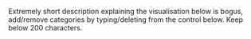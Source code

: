 Extremely short description explaining the visualisation below is bogus, add/remove categories by typing/deleting from the control below. Keep below 200 characters.